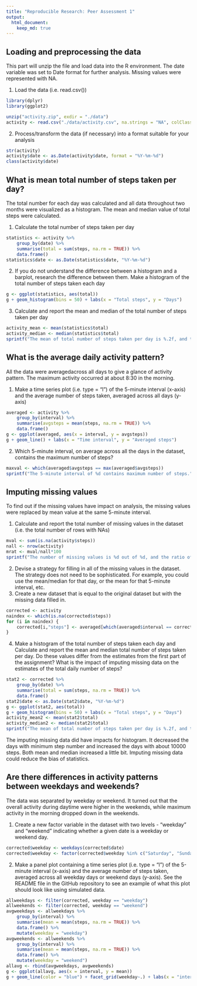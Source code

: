 ```yaml
---
title: "Reproducible Research: Peer Assessment 1"
output: 
  html_document:
    keep_md: true
---
```



## Loading and preprocessing the data

This part will unzip the file and load data into the R environment. The date variable was set to Date format for further analysis. Missing values were represented with NA.

1. Load the data (i.e. read.csv())
```r
library(dplyr)
library(ggplot2)

unzip("activity.zip", exdir = "./data")
activity <- read.csv("./data/activity.csv", na.strings = "NA", colClasses = c("integer", "character", "integer"))
```

2. Process/transform the data (if necessary) into a format suitable for your analysis
```r
str(activity)
activity$date <- as.Date(activity$date, format = "%Y-%m-%d")
class(activity$date)
```

## What is mean total number of steps taken per day?

The total number for each day was calculated and all data throughout two months were visualized as a histogram. The mean and median value of total steps were calculated.

1. Calculate the total number of steps taken per day
```r
statistics <- activity %>%
    group_by(date) %>% 
    summarise(total = sum(steps, na.rm = TRUE)) %>% 
    data.frame()
statistics$date <- as.Date(statistics$date, "%Y-%m-%d")
```

2. If you do not understand the difference between a histogram and a barplot, research the difference between them. Make a histogram of the total number of steps taken each day
```r
g <- ggplot(statistics, aes(total))
g + geom_histogram(bins = 50) + labs(x = "Total steps", y = "Days")
```

3. Calculate and report the mean and median of the total number of steps taken per day
```r
activity_mean <- mean(statistics$total)
activity_median <- median(statistics$total)
sprintf("The mean of total number of steps taken per day is %.2f, and the median is %d.", activity_mean, activity_median)
```

## What is the average daily activity pattern?

All the data were averagedacross all days to give a glance of activity pattern. The maximum activity occurred at about 8:30 in the morning.

1. Make a time series plot (i.e. type = "l") of the 5-minute interval (x-axis) and the average number of steps taken, averaged across all days (y-axis)
```r
averaged <- activity %>%
    group_by(interval) %>% 
    summarise(avgsteps = mean(steps, na.rm = TRUE)) %>%
    data.frame()
g <- ggplot(averaged, aes(x = interval, y = avgsteps))
g + geom_line() + labs(x = "Time interval", y = "Averaged steps")
```

2. Which 5-minute interval, on average across all the days in the dataset, contains the maximum number of steps?
```r
maxval <- which(averaged$avgsteps == max(averaged$avgsteps))
sprintf("The 5-minute interval of %d contains maximum number of steps.", maxval)
```

## Imputing missing values

To find out if the missing values have impact on analysis, the missing values were replaced by mean value at the same 5-minute interval.

1. Calculate and report the total number of missing values in the dataset (i.e. the total number of rows with NAs)
```r
mval <- sum(is.na(activity$steps))
nall <- nrow(activity)
mrat <- mval/nall*100
sprintf("The number of missing values is %d out of %d, and the ratio of missing value is %.2f%%.", mval, nall, mrat)
```

2. Devise a strategy for filling in all of the missing values in the dataset. The strategy does not need to be sophisticated. For example, you could use the mean/median for that day, or the mean for that 5-minute interval, etc.
3. Create a new dataset that is equal to the original dataset but with the missing data filled in.
```r
corrected <- activity
naindex <- which(is.na(corrected$steps))
for (i in naindex) {
    corrected[i,"steps"] <- averaged[which(averaged$interval == corrected$interval[i]),"avgsteps"]
}
```

4. Make a histogram of the total number of steps taken each day and Calculate and report the mean and median total number of steps taken per day. Do these values differ from the estimates from the first part of the assignment? What is the impact of imputing missing data on the estimates of the total daily number of steps?
```r
stat2 <- corrected %>%
    group_by(date) %>% 
    summarise(total = sum(steps, na.rm = TRUE)) %>% 
    data.frame()
stat2$date <- as.Date(stat2$date, "%Y-%m-%d")
g <- ggplot(stat2, aes(total))
g + geom_histogram(bins = 50) + labs(x = "Total steps", y = "Days")
activity_mean2 <- mean(stat2$total)
activity_median2 <- median(stat2$total)
sprintf("The mean of total number of steps taken per day is %.2f, and the median is %.2f.", activity_mean2, activity_median2)
```
The imputing missing data did have impacts for histogram. It decreased the days with minimum step number and increased the days with about 10000 steps. Both mean and median increased a little bit. Imputing missing data could reduce the bias of statistics.

## Are there differences in activity patterns between weekdays and weekends?

The data was separated by weekday or weekend. It turned out that the overall activity during daytime were higher in the weekends, while maximum activity in the morning dropped down in the weekends.

1. Create a new factor variable in the dataset with two levels - "weekday" and "weekend" indicating whether a given date is a weekday or weekend day.
```r
corrected$weekday <- weekdays(corrected$date)
corrected$weekday <- factor(corrected$weekday %in% c("Saturday", "Sunday"), labels = c("weekday", "weekend"))
```

2. Make a panel plot containing a time series plot (i.e. type = "l") of the 5-minute interval (x-axis) and the average number of steps taken, averaged across all weekday days or weekend days (y-axis). See the README file in the GitHub repository to see an example of what this plot should look like using simulated data.
```r
allweekdays <- filter(corrected, weekday == "weekday")
allweekends <- filter(corrected, weekday == "weekend")
avgweekdays <- allweekdays %>%
    group_by(interval) %>%
    summarise(mean = mean(steps, na.rm = TRUE)) %>%
    data.frame() %>%
    mutate(weekday = "weekday")
avgweekends <- allweekends %>%
    group_by(interval) %>%
    summarise(mean = mean(steps, na.rm = TRUE)) %>%
    data.frame() %>%
    mutate(weekday = "weekend")
allavg <- rbind(avgweekdays, avgweekends)
g <- ggplot(allavg, aes(x = interval, y = mean))
g + geom_line(color = "blue") + facet_grid(weekday~.) + labs(x = "interval", y = "Averaged steps")
```

